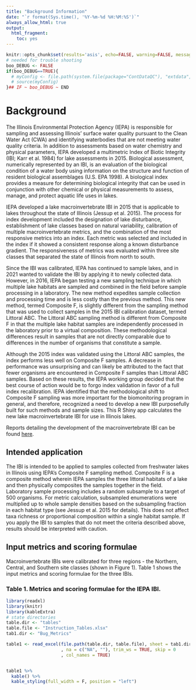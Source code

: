 ```yaml
---
title: "Background Information"
date: "`r format(Sys.time(), '%Y-%m-%d %H:%M:%S')`"
always_allow_html: true
output:
  html_fragment:
    toc: yes
---
```


```r
knitr::opts_chunk$set(results='asis', echo=FALSE, warning=FALSE, message = FALSE)
# needed for trouble shooting
boo_DEBUG <- FALSE
if(boo_DEBUG==TRUE){
  # myConfig <- file.path(system.file(package="ContDataQC"), "extdata", "config.ORIG.R")
  # source(myConfig)
}## IF ~ boo_DEBUG ~ END
```

# Background
The Illinois Environmental Protection Agency (IEPA) is responsible for sampling and assessing Illinois’ surface water quality pursuant to the Clean Water Act (CWA) and identifying waterbodies that are not meeting water quality criteria. In addition to assessments based on water chemistry and physical parameters, IEPA developed a multimetric Index of Biotic Integrity (IBI; Karr et al. 1984) for lake assessments in 2015. Biological assessment, numerically represented by an IBI, is an evaluation of the biological condition of a water body using information on the structure and function of resident biological assemblages (U.S. EPA 1998). A biological index provides a measure for determining biological integrity that can be used in conjunction with other chemical or physical measurements to assess, manage, and protect aquatic life uses in lakes.

IEPA developed a lake macroinvertebrate IBI in 2015 that is applicable to lakes throughout the state of Illinois (Jessup et al. 2015). The process for index development included the designation of lake disturbance, establishment of lake classes based on natural variability, calibration of multiple macroinvertebrate metrics, and the combination of the most responsive metrics into an index. Each metric was selected and included in the index if it showed a consistent response along a known disturbance gradient. The responsiveness of metrics was evaluated within three site classes that separated the state of Illinois from north to south.

Since the IBI was calibrated, IEPA has continued to sample lakes, and in 2021 wanted to validate the IBI by applying it to newly collected data. However, in 2016, IEPA began testing a new sampling technique in which multiple lake habitats are sampled and combined in the field before sample processing in a laboratory. The new method expedites sample collection and processing time and is less costly than the previous method. This new method, termed Composite F, is slightly different from the sampling method that was used to collect samples in the 2015 IBI calibration dataset, termed Littoral ABC. The Littoral ABC sampling method is different from Composite F in that the multiple lake habitat samples are independently processed in the laboratory prior to a virtual composition. These methodological differences result in samples that are not directly comparable due to differences in the number of organisms that constitute a sample.

Although the 2015 index was validated using the Littoral ABC samples, the index performs less well on Composite F samples. A decrease in performance was unsurprising and can likely be attributed to the fact that fewer organisms are encountered in Composite F samples than Littoral ABC samples. Based on these results, the IEPA working group decided that the best course of action would be to forgo index validation in favor of a full index recalibration. IEPA identified that the methodological shift to Composite F sampling was more important for the biomonitoring program in general, and therefore, recognized a need to develop a new IBI purposefully built for such methods and sample sizes. This R Shiny app calculates the new lake macroinvertebrate IBI for use in Illinois lakes.

Reports detailing the development of the macroinvertebrate IBI can be found [here](https://github.com/Blocktt/ShinyAppDocuments/tree/main/IEPAtools/Reports).

## Intended application
The IBI is intended to be applied to samples collected from freshwater lakes in Illinois using IEPA's Composite F sampling method. Composite F is a composite method wherein IEPA samples the three littoral habitats of a lake and then physically composites the samples together in the field. Laboratory sample processing includes a random subsample to a target of 500 organisms. For metric calculation, subsampled enumerations were multiplied up to whole sample densities based on the subsampling fraction in each habitat type (see Jessup et al. 2015 for details). This does not affect taxa richness or proportional composition within a single habitat sample. If you apply the IBI to samples that do not meet the criteria described above, results should be interpreted with caution.

## Input metrics and scoring formulae
Macroinvertebrate IBIs were calibrated for three regions - the Northern, Central, and Southern site classes (shown in Figure 1). Table 1 shows the input metrics and scoring formulae for the three IBIs. 

### Table 1. Metrics and scoring formulae for the IEPA IBI.
```r
library(readxl)
library(knitr)
library(kableExtra)
# state directories
table.dir <- "tables"
table.file <- "Instruction_Tables.xlsx"
tab1.dir <- "Bug_Metrics"

table1 <- read_excel(file.path(table.dir, table.file), sheet = tab1.dir
                     , na = c("NA", ""), trim_ws = TRUE, skip = 0
                     , col_names = TRUE)  


table1 %>%
  kable() %>%
  kable_styling(full_width = F, position = "left")
```
